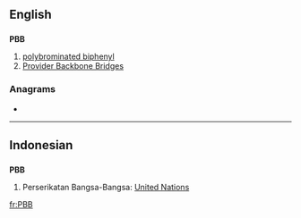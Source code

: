 ==English==

==={{initialism}}===
'''PBB'''

# [[polybrominated biphenyl]]
# [[w:Provider Backbone Bridges|Provider Backbone Bridges]]

===Anagrams===
* {{alphagram|[[BBP#English|BBP]]}} 

----

==Indonesian==

==={{initialism|id}}===
'''PBB'''

# Perserikatan Bangsa-Bangsa: [[United Nations]]

[[fr:PBB]]